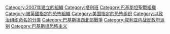 {{Cat main|巴基斯坦塔利班運動}}
{{CatRel|自由人黨}}

{{DEFAULTSORT:Tehrik-i-Taliban}}
[[Category:2007年建立的組織|Category:2007年建立的組織]]
[[Category:塔利班|Category:塔利班]]
[[Category:巴基斯坦聖戰組織|Category:巴基斯坦聖戰組織]]
[[Category:被英國指定的恐怖組織|Category:被英國指定的恐怖組織]]
[[Category:美国指定的恐怖组织|Category:美国指定的恐怖组织]]
[[Category:以政治组织命名的分类|Category:以政治组织命名的分类]]
[[Category:巴基斯坦西北部戰爭|Category:巴基斯坦西北部戰爭]]
[[Category:叙利亚内战反政府派别|Category:叙利亚内战反政府派别]]
[[Category:巴基斯坦恐怖主义|Category:巴基斯坦恐怖主义]]